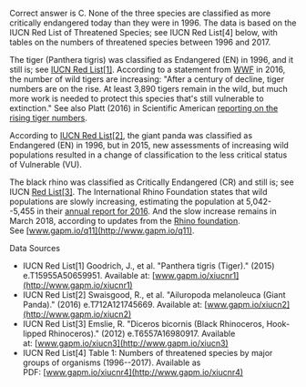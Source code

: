 Correct answer is C. None of the three species are classified as more critically endangered today than they were in 1996. The data is based on the IUCN Red List of Threatened Species; see IUCN Red List[4] below, with tables on the numbers of threatened species between 1996 and 2017.

The tiger (Panthera tigris) was classified as Endangered (EN) in 1996, and it still is; see [IUCN Red List[1]](http://www.gapm.io/xiucnr1). According to a statement from [WWF](http://gapm.io/xwwftiger) in 2016, the number of wild tigers are increasing: "After a century of decline, tiger numbers are on the rise. At least 3,890 tigers remain in the wild, but much more work is needed to protect this species that's still vulnerable to extinction." See also Platt (2016) in Scientific American [reporting on the rising tiger numbers](https://blogs.scientificamerican.com/extinction-countdown/tiger-populations-increasing/).

According to [IUCN Red List[2]](http://www.gapm.io/xiucn2), the giant panda was classified as Endangered (EN) in 1996, but in 2015, new assessments of increasing wild populations resulted in a change of classification to the less critical status of Vulnerable (VU).

The black rhino was classified as Critically Endangered (CR) and still is; see IUCN [Red List[3]](http://www.gapm.io/xiucn3). The International Rhino Foundation states that wild populations are slowly increasing, estimating the population at 5,042--5,455 in their [annual report for 2016](https://rhinos.org/newsroom/annual-report-financials/). And the slow increase remains in March 2018, according to updates from the [Rhino foundation](https://rhinos.org/state-of-the-rhino/). See [www.gapm.io/q11](http://www.gapm.io/q11).

Data Sources

-   IUCN Red List[1] Goodrich, J., et al. "Panthera tigris (Tiger)." (2015) e.T15955A50659951. Available at: [www.gapm.io/xiucnr1](http://www.gapm.io/xiucnr1)
-   IUCN Red List[2] Swaisgood, R., et al. "Ailuropoda melanoleuca (Giant Panda)." (2016) e.T712A121745669. Available at: [www.gapm.io/xiucn2](http://www.gapm.io/xiucn2)
-   IUCN Red List[3] Emslie, R. "Diceros bicornis (Black Rhinoceros, Hook-lipped Rhinoceros)." (2012) e.T6557A16980917. Available at: [www.gapm.io/xiucn3](http://www.gapm.io/xiucn3)
-   IUCN Red List[4] Table 1: Numbers of threatened species by major groups of organisms (1996--2017). Available as PDF: [www.gapm.io/xiucnr4](http://www.gapm.io/xiucnr4)
